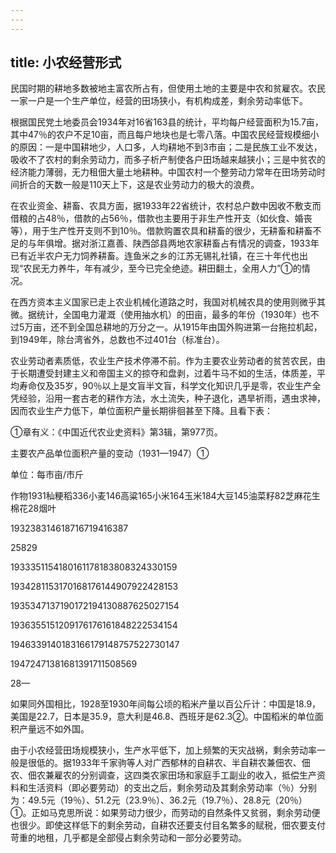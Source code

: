 ```yaml
---
---
---
```

title: 小农经营形式
---



民国时期的耕地多数被地主富农所占有，但使用土地的主要是中农和贫雇农。农民一家一户是一个生产单位，经营的田场狭小，有机构成差，剩余劳动率低下。

根据国民党土地委员会1934年对16省163县的统计，平均每户经营面积为15.7亩，其中47％的农户不足10亩，而且每户地块也是七零八落。中国农民经营规模细小的原因：一是中国耕地少，人口多，人均耕地不到3市亩；二是民族工业不发达，吸收不了农村的剩余劳动力，而多子析产制使各户田场越来越狭小；三是中贫农的经济能力薄弱，无力租佃大量土地耕种。中国农村一个整劳动力常年在田场劳动时间折合的天数一般是110天上下，这是农业劳动力的极大的浪费。

在农业资金、耕畜、农具方面，据1933年22省统计，农村总户数中因收不敷支而借粮的占48％，借款的占56％，借款也主要用于非生产性开支（如伙食、婚丧等），用于生产性开支则不到10％。借款购置农具和耕畜的很少，无耕畜和耕畜不足的与年俱增。据对浙江嘉善、陕西郃县两地农家耕畜占有情况的调查，1933年已有近半农户无力饲养耕畜。连鱼米之乡的江苏无锡礼社镇，在三十年代也出现“农民无力养牛，年有减少，至今已完全绝迹。耕田翻土，全用人力”①的情况。

在西方资本主义国家已走上农业机械化道路之时，我国对机械农具的使用则微乎其微。据统计，全国电力灌溉（使用抽水机）的田亩，最多的年份（1930年）也不过5万亩，还不到全国总耕地的万分之一。从1915年由国外购进第一台拖拉机起，到1949年，除台湾省外，总数也不过401台（标准台）。

农业劳动者素质低，农业生产技术停滞不前。作为主要农业劳动者的贫苦农民，由于长期遭受封建主义和帝国主义的掠夺和盘剥，过着牛马不如的生活，体质差，平均寿命仅及35岁，90％以上是文盲半文盲，科学文化知识几乎是零，农业生产全凭经验，沿用一套古老的耕作方法，水土流失，种子退化，遇旱祈雨，遇虫求神，因而农业生产力低下，单位面积产量长期徘徊甚至下降。且看下表：

①章有义：《中国近代农业史资料》第3辑，第977页。

主要农产品单位面积产量的变动（1931—1947）①

单位：每市亩/市斤

作物1931秈粳稻336小麦146高粱165小米164玉米184大豆145油菜籽82芝麻花生棉花28烟叶

193238314618716719416387

25829

1933351154180161178183808324330159

1934281153170168176144907922428153

1935347137190172194130887625027154

1936355151209176176161848222534154

1946339140183166179148757522730147

19472471381681391711508569

28—

如果同外国相比，1928至1930年间每公顷的稻米产量以百公斤计：中国是18.9，美国是22.7，日本是35.9，意大利是46.8、西班牙是62.3②。中国稻米的单位面积产量远不如外国。

由于小农经营田场规模狭小，生产水平低下，加上频繁的天灾战祸，剩余劳动率一般是很低的。据1933年千家驹等人对广西郁林的自耕农、半自耕农兼佃农、佃农、佃农兼雇农的分别调查，这四类农家田场和家庭手工副业的收入，抵偿生产资料和生活资料（即必要劳动）的支出之后，剩余劳动及其剩余劳动率（％）分别为：49.5元（19％）、51.2元（23.9％）、36.2元（19.7％）、28.8元（20％）①。正如马克思所说：如果劳动力很少，而劳动的自然条件又贫弱，剩余劳动便也很少。即使这样低下的剩余劳动，自耕农还要支付目名繁多的赋税，佃农要支付苛重的地租，几乎都是全部侵占剩余劳动和一部分必要劳动。